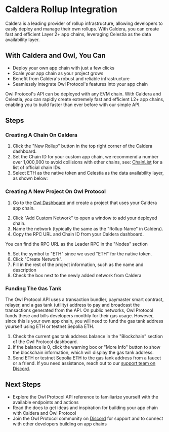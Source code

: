
# Caldera Rollup Integration

Caldera is a leading provider of rollup infrastructure, allowing developers to easily deploy and manage their own rollups. With Caldera, you can create fast and efficient Layer 2+ app chains, leveraging Celestia as the data availability layer.

## With Caldera and Owl, You Can

- Deploy your own app chain with just a few clicks
- Scale your app chain as your project grows
- Benefit from Caldera's robust and reliable infrastructure
- Seamlessly integrate Owl Protocol's features into your app chain

Owl Protocol's API can be deployed with any EVM chain. With Caldera and Celestia, you can rapidly create extremely fast and efficient L2+ app chains, enabling you to build faster than ever before with our simple API.

## Steps

<Steps>

### Creating A Chain On Caldera


<Screenshot src={calderaRollups} alt="calderaRollups" />

1. Click the "New Rollup" button in the top right corner of the Caldera dashboard.
2. Set the Chain ID for your custom app chain, we recommend a number over 1,000,000 to avoid collisions with other chains, see: [ChainList](https://chainlist.org) for a list of official chain IDs.
3. Select ETH as the native token and Celestia as the data availability layer, as shown below:

### Creating A New Project On Owl Protocol

1. Go to the [Owl Dashboard](https://dashboard.owlprotocol.xyz) and create a project that uses your Caldera app chain.


<Screenshot src={createProjectCustomNetwork} alt="createProjectCustomNetwork" />

2. Click "Add Custom Network" to open a window to add your deployed chain.
3. Name the network (typically the same as the "Rollup Name" in Caldera).
4. Copy the RPC URL and Chain ID from your Caldera dashboard.


<Screenshot src={addCustomNetwork} alt="addCustomNetwork" />

You can find the RPC URL as the Leader RPC in the "Nodes" section


<Screenshot src={leaderRPC} alt="leaderRPC" />

5. Set the symbol to "ETH" since we used "ETH" for the native token.
6. Click "Create Network".
7. Fill in the rest of the project information, such as the name and description
8. Check the box next to the newly added network from Caldera

### Funding The Gas Tank

The Owl Protocol API uses a transaction bundler, paymaster smart contract, relayer, and a gas tank (utility) address to pay and broadcast the transactions generated from the API. On public networks, Owl Protocol funds these and bills developers monthly for their gas usage. However, since this is your own app chain, you will need to fund the gas tank address yourself using ETH or testnet Sepolia ETH.

1. Check the current gas tank address balance in the "Blockchain" section of the Owl Protocol dashboard.
2. If the balance is 0, click the warning box or "More Info" button to show the blockchain information, which will display the gas tank address.
3. Send ETH or testnet Sepolia ETH to the gas tank address from a faucet or a friend. If you need assistance, reach out to our [support team on Discord](https://discord.gg/7sANzfGUfe).

</Steps>

## Next Steps

- Explore the Owl Protocol API reference to familiarize yourself with the available endpoints and actions
- Read the docs to get ideas and inspiration for building your app chain with Caldera and Owl Protocol
- Join the Owl Protocol community on [Discord](https://discord.gg/7sANzfGUfe) for support and to connect with other developers building on app chains
